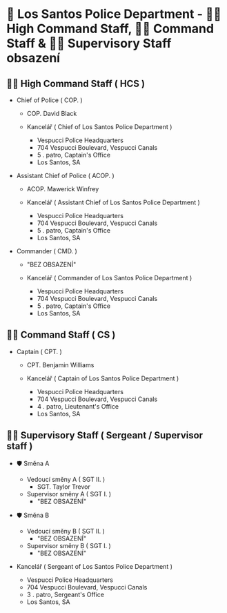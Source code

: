 
# 🏢 Los Santos Police Department - 👮‍♂️ High Command Staff, 👮‍♂️ Command Staff & 👮‍♂️ Supervisory Staff obsazení

## 👮‍♂️ High Command Staff ( HCS )

- Chief of Police ( COP. )
  - COP. David Black
 
  - Kancelář ( Chief of Los Santos Police Department )
    - Vespucci Police Headquarters
    - 704 Vespucci Boulevard, Vespucci Canals
    - 5 . patro, Captain's Office
    - Los Santos, SA
    

- Assistant Chief of Police ( ACOP. )
   - ACOP. Mawerick Winfrey

  - Kancelář ( Assistant Chief of Los Santos Police Department )
    - Vespucci Police Headquarters
    - 704 Vespucci Boulevard, Vespucci Canals
    - 5 . patro, Captain's Office
    - Los Santos, SA
   

- Commander ( CMD. )
  - "BEZ OBSAZENÍ"
 
  - Kancelář ( Commander of Los Santos Police Department )
    - Vespucci Police Headquarters
    - 704 Vespucci Boulevard, Vespucci Canals
    - 5 . patro, Captain's Office
    - Los Santos, SA
   

## 👮‍♂️ Command Staff ( CS )

- Captain ( CPT. )
  - CPT. Benjamin Williams
   
  - Kancelář ( Captain of Los Santos Police Department )
    - Vespucci Police Headquarters
    - 704 Vespucci Boulevard, Vespucci Canals
    - 4 . patro, Lieutenant's Office
    - Los Santos, SA


## 👮‍♂️ Supervisory Staff ( Sergeant / Supervisor staff )

- 🛡️ Směna A
  - Vedoucí směny A ( SGT II. )
    - SGT. Taylor Trevor
  - Supervisor směny A ( SGT I. )
    - "BEZ OBSAZENÍ"
     
- 🛡️ Směna B
  - Vedoucí směny B ( SGT II. )
    - "BEZ OBSAZENÍ"
  - Supervisor směny B ( SGT I. )
    - "BEZ OBSAZENÍ"
     

- Kancelář ( Sergeant of Los Santos Police Department )
  - Vespucci Police Headquarters
  - 704 Vespucci Boulevard, Vespucci Canals
  - 3 . patro, Sergeant's Office
  - Los Santos, SA
